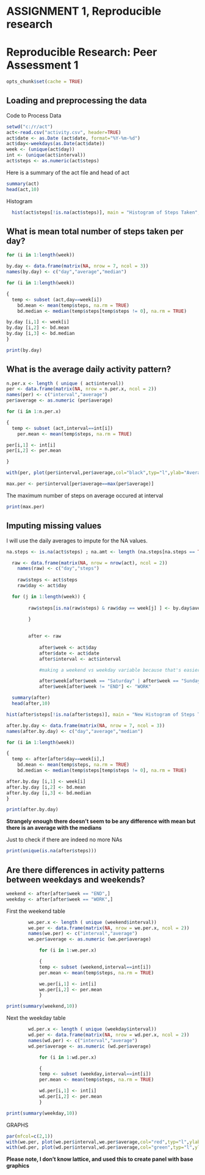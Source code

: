 ASSIGNMENT 1, Reproducible research
========================================================

# Reproducible Research: Peer Assessment 1

```{r,echo=FALSE}
opts_chunk$set(cache = TRUE)
```

## Loading and preprocessing the data

Code to Process Data

```{r}
setwd("c:/r/act")
act<-read.csv("activity.csv", header=TRUE)
act$date <- as.Date (act$date, format="%Y-%m-%d")
act$day<-weekdays(as.Date(act$date))
week <- (unique(act$day))
int <- (unique(act$interval))
act$steps <- as.numeric(act$steps)
```

Here is a summary of the act file and head of act

```{r}
summary(act)
head(act,10)
```

Histogram
```{r}
  hist(act$steps[!is.na(act$steps)], main = "Histogram of Steps Taken", xlab = "Steps")
```
## What is mean total number of steps taken per day?

```{r by.day, echo=TRUE}
for (i in 1:length(week))

by.day <- data.frame(matrix(NA, nrow = 7, ncol = 3))
names(by.day) <- c("day","average","median")

for (i in 1:length(week))

{
  temp <- subset (act,day==week[i])
	bd.mean <- mean(temp$steps, na.rm = TRUE)
	bd.median <- median(temp$steps[temp$steps != 0], na.rm = TRUE)

by.day [i,1] <- week[i]
by.day [i,2] <- bd.mean
by.day [i,3] <- bd.median
}

print(by.day)
```

## What is the average daily activity pattern?

```{r,cache=TRUE}
n.per.x <- length ( unique ( act$interval))
per <- data.frame(matrix(NA, nrow = n.per.x, ncol = 2))
names(per) <- c("interval","average")
per$average <- as.numeric (per$average)

for (i in 1:n.per.x)

{
  temp <- subset (act,interval==int[i])
	per.mean <- mean(temp$steps, na.rm = TRUE)

per[i,1] <- int[i]
per[i,2] <- per.mean

}

with(per, plot(per$interval,per$average,col="black",typ="l",ylab="Average # of Steps",xlab="Interval", main = "Average # of Steps by 5 Min Interval"))

max.per <- per$interval[per$average==max(per$average)]

```

The maximum number of steps on average occured at interval

```{r}
print(max.per)
```

## Imputing missing values

I will use the daily averages to impute for the NA values.

```{r}
na.steps <- is.na(act$steps) ; na.amt <- length (na.steps[na.steps == TRUE])
```

```{r}
  raw <- data.frame(matrix(NA, nrow = nrow(act), ncol = 2))
	names(raw) <- c("day","steps")
	
	raw$steps <- act$steps
	raw$day <- act$day

  for (j in 1:length(week)) {
	
		raw$steps[is.na(raw$steps) & raw$day == week[j] ] <- by.day$average[by.day$day == week[j] ]
	
		}
		

		after <- raw
	
			after$week <- act$day
			after$date <- act$date
			after$interval <- act$interval

			#making a weekend vs weekday variable because that's easier

			after$week[after$week == "Saturday" | after$week == "Sunday"] <- "END"
			after$week[after$week != "END"] <- "WORK"

  summary(after)
  head(after,10)
```
```{r}
hist(after$steps[!is.na(after$steps)], main = "New Histogram of Steps Taken", xlab = "Steps")
```

```{r}
after.by.day <- data.frame(matrix(NA, nrow = 7, ncol = 3))
names(after.by.day) <- c("day","average","median")

for (i in 1:length(week))

{
  temp <- after[after$day==week[i],]
	bd.mean <- mean(temp$steps, na.rm = TRUE)
	bd.median <- median(temp$steps[temp$steps != 0], na.rm = TRUE)

after.by.day [i,1] <- week[i]
after.by.day [i,2] <- bd.mean
after.by.day [i,3] <- bd.median
}

print(after.by.day)
```

**Strangely enough there doesn't seem to be any difference with mean but there is an average with the medians**

Just to check if there are indeed no more NAs

```{r}
print(unique(is.na(after$steps)))
```

## Are there differences in activity patterns between weekdays and weekends?

```{r}
weekend <- after[after$week == "END",]
weekday <- after[after$week == "WORK",]
```
First the weekend table
```{r}
		we.per.x <- length ( unique (weekend$interval))
		we.per <- data.frame(matrix(NA, nrow = we.per.x, ncol = 2))
		names(we.per) <- c("interval","average")
		we.per$average <- as.numeric (we.per$average)

			for (i in 1:we.per.x)

			{
			temp <- subset (weekend,interval==int[i])
			per.mean <- mean(temp$steps, na.rm = TRUE)

			we.per[i,1] <- int[i]
			we.per[i,2] <- per.mean
			}

print(summary(weekend,10))
```

Next the weekday table
```{r}
		wd.per.x <- length ( unique (weekday$interval))
		wd.per <- data.frame(matrix(NA, nrow = wd.per.x, ncol = 2))
		names(wd.per) <- c("interval","average")
		wd.per$average <- as.numeric (wd.per$average)

			for (i in 1:wd.per.x)

			{
			temp <- subset (weekday,interval==int[i])
			per.mean <- mean(temp$steps, na.rm = TRUE)

			wd.per[i,1] <- int[i]
			wd.per[i,2] <- per.mean
			}

print(summary(weekday,10))
```
GRAPHS
```{r}
par(mfcol=c(2,1))
with(we.per, plot(we.per$interval,we.per$average,col="red",typ="l",ylab="Average # of Steps",xlab="Interval", main = "WEEKEND: Average # of Steps by 5 Min Interval"));
with(wd.per, plot(wd.per$interval,wd.per$average,col="green",typ="l",ylab="Average # of Steps",xlab="Interval", main = "WEEKDAY: Average # of Steps by 5 Min Interval"))
```

**Please note, I don't know lattice, and used this to create panel with base graphics**
